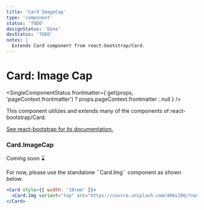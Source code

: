 ```yaml
---
title: 'Card ImageCap'
type: 'component'
status: 'TODO'
designStatus: 'Done'
devStatus: 'TODO'
notes: |
  Extends Card component from react-bootstrap/Card.
---
```



# Card: Image Cap

<SingleComponentStatus
  frontmatter={
    get(props, 'pageContext.frontmatter') ? props.pageContext.frontmatter : null
  }
/>

<p>This component utilizes and extends many of the components of react-bootstrap/Card.</p>
<p>
  <a href="https://react-bootstrap.github.io/components/cards/" target="_blank" rel="noopener noreferrer">
    See react-bootstrap for its documentation.
  </a>
</p>

### Card.ImageCap

<p class="lead">Coming soon ⌛️</p>

<p>
  For now, please use the standalone ``Card.Img`` component as shown below.
</p>

```jsx live
<Card style={{ width: '18rem' }}>
  <Card.Img variant="top" src="https://source.unsplash.com/400x200/?nature,flower" />
</Card>
```
